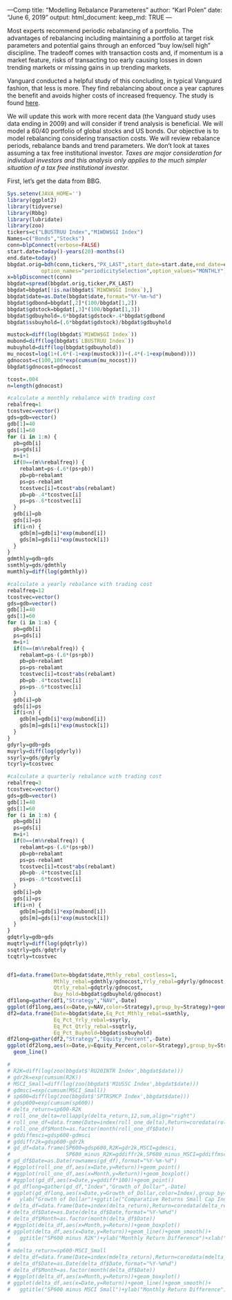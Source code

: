 ---Comp
title: "Modelling Rebalance Parameteres"
author: "Karl Polen"
date: "June 6, 2019"
output: 
  html_document:
    keep_md: TRUE
---

Most experts recommend periodic rebalancing of a portfolio.  The advantages of rebalancing including maintaining a portfolio at target risk parameters and potential gains through an enforced "buy low/sell high" discipline.  The tradeoff comes with transaction costs and, if momentum is a market feature, risks of transacting too early causing losses in down trending markets or missing gains in up trending markets.

Vanguard conducted a helpful study of this concluding, in typical Vanguard fashion, that less is more.  They find rebalancing about once a year captures the benefit and avoids higher costs of increased frequency.  The study is found [here](https://www.vanguard.com/pdf/icrpr.pdf).

We will update this work with more recent data (the Vanguard study uses data ending in 2009) and will consider if trend analysis is beneficial.  We will model a 60/40 portfolio of global stocks and US bonds.  Our objective is to model rebalancing considering transaction costs.  We will review rebalance periods, rebalance bands and trend parameters.  We don't look at taxes assuming a tax free institutional investor.  *Taxes are major consideration for individual investors and this analysis only applies to the much simpler situation of a tax free institutional investor.* 

First, let's get the data from BBG.

```r
Sys.setenv(JAVA_HOME='')
library(ggplot2)
library(tidyverse)
library(Rbbg)
library(lubridate)
library(zoo)
tickers=c("LBUSTRUU Index","M1WDW$GI Index")
Names=c("Bonds","Stocks")
conn=blpConnect(verbose=FALSE)
start.date=today()-years(20)-months(4)
end.date=today()
bbgdat.orig=bdh(conn,tickers,"PX_LAST",start_date=start.date,end_date=end.date,
           option_names="periodicitySelection",option_values="MONTHLY")
x=blpDisconnect(conn)
bbgdat=spread(bbgdat.orig,ticker,PX_LAST)
bbgdat=bbgdat[!is.na(bbgdat$`M1WDW$GI Index`),]
bbgdat$date=as.Date(bbgdat$date,format="%Y-%m-%d")
bbgdat$gdbond=bbgdat[,2]*(100/bbgdat[1,2])
bbgdat$gdstock=bbgdat[,3]*(100/bbgdat[1,3])
bbgdat$gdbuyhold=.6*bbgdat$gdstock+.4*bbgdat$gdbond
bbgdat$ssbuyhold=(.6*bbgdat$gdstock)/bbgdat$gdbuyhold

mustock=diff(log(bbgdat$`M1WDW$GI Index`))
mubond=diff(log(bbgdat$`LBUSTRUU Index`))
mubuyhold=diff(log(bbgdat$gdbuyhold))
mu_nocost=log(1+(.6*(-1+exp(mustock)))+(.4*(-1+exp(mubond))))
gdnocost=c(100,100*exp(cumsum(mu_nocost)))
bbgdat$gdnocost=gdnocost

tcost=.004
n=length(gdnocost)

#calculate a monthly rebalance with trading cost
rebalfreq=1
tcostvec=vector()
gds=gdb=vector()
gdb[1]=40
gds[1]=60
for (i in 1:n) {
  pb=gdb[i]
  ps=gds[i]
  m=i+1
  if(0==(m%%rebalfreq)) {
    rebalamt=ps-(.6*(ps+pb))
    pb=pb+rebalamt
    ps=ps-rebalamt
    tcostvec[i]=tcost*abs(rebalamt)
    pb=pb-.4*tcostvec[i]
    ps=ps-.6*tcostvec[i]
  }
  gdb[i]=pb
  gds[i]=ps
  if(i<n) {
    gdb[m]=gdb[i]*exp(mubond[i])
    gds[m]=gds[i]*exp(mustock[i])
  }
}
gdmthly=gdb+gds
ssmthly=gds/gdmthly
mumthly=diff(log(gdmthly))

#calculate a yearly rebalance with trading cost
rebalfreq=12
tcostvec=vector()
gds=gdb=vector()
gdb[1]=40
gds[1]=60
for (i in 1:n) {
  pb=gdb[i]
  ps=gds[i]
  m=i+1
  if(0==(m%%rebalfreq)) {
    rebalamt=ps-(.6*(ps+pb))
    pb=pb+rebalamt
    ps=ps-rebalamt
    tcostvec[i]=tcost*abs(rebalamt)
    pb=pb-.4*tcostvec[i]
    ps=ps-.6*tcostvec[i]
  }
  gdb[i]=pb
  gds[i]=ps
  if(i<n) {
    gdb[m]=gdb[i]*exp(mubond[i])
    gds[m]=gds[i]*exp(mustock[i])
  }
}
gdyrly=gdb+gds
muyrly=diff(log(gdyrly))
ssyrly=gds/gdyrly
tcyrly=tcostvec

#calculate a quarterly rebalance with trading cost
rebalfreq=3
tcostvec=vector()
gds=gdb=vector()
gdb[1]=40
gds[1]=60
for (i in 1:n) {
  pb=gdb[i]
  ps=gds[i]
  m=i+1
  if(0==(m%%rebalfreq)) {
    rebalamt=ps-(.6*(ps+pb))
    pb=pb+rebalamt
    ps=ps-rebalamt
    tcostvec[i]=tcost*abs(rebalamt)
    pb=pb-.4*tcostvec[i]
    ps=ps-.6*tcostvec[i]
  }
  gdb[i]=pb
  gds[i]=ps
  if(i<n) {
    gdb[m]=gdb[i]*exp(mubond[i])
    gds[m]=gds[i]*exp(mustock[i])
  }
}
gdqtrly=gdb+gds
muqtrly=diff(log(gdqtrly))
ssqtrly=gds/gdqtrly
tcqtrly=tcostvec


df1=data.frame(Date=bbgdat$date,Mthly_rebal_costless=1,
               Mthly_rebal=gdmthly/gdnocost,Yrly_rebal=gdyrly/gdnocost,
               Qtrly_rebal=gdqtrly/gdnocost,
               Buy_hold=bbgdat$gdbuyhold/gdnocost)
df1long=gather(df1,"Strategy","NAV",-Date)
ggplot(df1long,aes(x=Date,y=NAV,color=Strategy),group_by=Strategy)+geom_line()
df2=data.frame(Date=bbgdat$date,Eq_Pct_Mthly_rebal=ssmthly,
               Eq_Pct_Yrly_rebal=ssyrly,
               Eq_Pct_Qtrly_rebal=ssqtrly,
               Eq_Pct_Buyhold=bbgdat$ssbuyhold)
df2long=gather(df2,"Strategy","Equity_Percent",-Date)
ggplot(df2long,aes(x=Date,y=Equity_Percent,color=Strategy),group_by=Strategy)+
  geom_line()
```



```r
# 
# R2K=diff(log(zoo(bbgdat$'RU20INTR Index',bbgdat$date)))
# gdr2k=exp(cumsum(R2K))
# MSCI_Small=diff(log(zoo(bbgdat$'M1USSC Index',bbgdat$date)))
# gdmsci=exp(cumsum(MSCI_Small))
# sp600=diff(log(zoo(bbgdat$'SPTRSMCP Index',bbgdat$date)))
# gdsp600=exp(cumsum(sp600))
# delta_return=sp600-R2K
# roll_one_delta=rollapply(delta_return,12,sum,align="right")
# roll_one_df=data.frame(Date=index(roll_one_delta),Return=coredata(roll_one_delta))
# roll_one_df$Month=as.factor(month(roll_one_df$Date))
# gddiffmsci=gdsp600-gdmsci
# gddiffr2k=gdsp600-gdr2k
# gd_df=data.frame(SP600=gdsp600,R2K=gdr2k,MSCI=gdmsci,
#                  SP600_minus_R2K=gddiffr2k,SP600_minus_MSCI=gddiffmsci)
# gd_df$Date=as.Date(rownames(gd_df),format="%Y-%m-%d")
# #ggplot(roll_one_df,aes(x=Date,y=Return))+geom_point()
# #ggplot(roll_one_df,aes(x=Month,y=Return))+geom_boxplot()
# #ggplot(gd_df,aes(x=Date,y=gddiff*100))+geom_point()
# gd_dflong=gather(gd_df,"Index","Growth_of_Dollar",-Date)
# ggplot(gd_dflong,aes(x=Date,y=Growth_of_Dollar,color=Index),group_by=Index)+geom_line()+
#   ylab("Growth of Dollar")+ggtitle("Comparative Returns Small Cap Indices")+xlab("")
# delta_df=data.frame(Date=index(delta_return),Return=coredata(delta_return))
# delta_df$Date=as.Date(delta_df$Date,format="%Y-%m%d")
# delta_df$Month=as.factor(month(delta_df$Date))
# #ggplot(delta_df,aes(x=Month,y=Return))+geom_boxplot()
# ggplot(delta_df,aes(x=Date,y=Return))+geom_line()+geom_smooth()+
#   ggtitle("SP600 minus R2K")+ylab("Monthly Return Difference")+xlab("")
# 
# mdelta_return=sp600-MSCI_Small
# delta_df=data.frame(Date=index(mdelta_return),Return=coredata(mdelta_return))
# delta_df$Date=as.Date(delta_df$Date,format="%Y-%m%d")
# delta_df$Month=as.factor(month(delta_df$Date))
# #ggplot(delta_df,aes(x=Month,y=Return))+geom_boxplot()
# ggplot(delta_df,aes(x=Date,y=Return))+geom_line()+geom_smooth()+
#   ggtitle("SP600 minus MSCI Small")+ylab("Monthly Return Difference")+xlab("")
```
